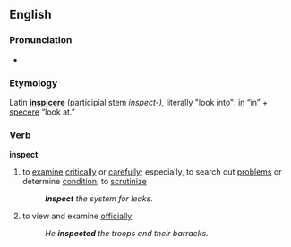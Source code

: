 ==English==
===Pronunciation===
*{{audio|en-us-inspect.ogg|Audio (US)}}

===Etymology===
Latin '''[[inspicere]]''' (participial stem ''inspect-),'' literally "look into": [[in]] “in” + [[specere]] “look at.”

===Verb===
'''inspect'''
#to [[examine]] [[critically]] or [[carefully]]; especially, to search out [[problems]] or determine [[condition]]; to [[scrutinize]]
#:'''''Inspect''' the system for leaks.''
#to view and examine [[officially]]
#:''He '''inspected''' the troops and their barracks.''